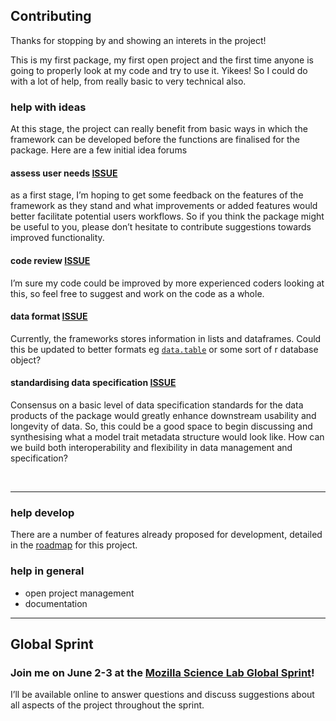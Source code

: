 ## Contributing

Thanks for stopping by and showing an interets in the project!

This is my first package, my first open project and the first time anyone is going to properly look at my code and try to use it. Yikees! So I could do with a lot of help, from really basic to very technical also.

### help with ideas

At this stage, the project can really benefit from basic ways in which the framework can be developed before the functions are finalised for the package. Here are a few initial idea forums

#### assess user needs [**ISSUE**](https://github.com/annakrystalli/rmacroRDM/issues/2)

as a first stage, I'm hoping to get some feedback on the features of the framework as they stand and what improvements or added features would better facilitate potential users workflows. So if you think the package might be useful to you, please don't hesitate to contribute suggestions towards improved functionality.

#### code review [**ISSUE**](https://github.com/annakrystalli/rmacroRDM/issues/3)

I'm sure my code could be improved by more experienced coders looking at this, so feel free to suggest and work on the code as a whole.  

#### data format [**ISSUE**](https://github.com/annakrystalli/rmacroRDM/issues/6)

Currently, the frameworks stores information in lists and dataframes. Could this be updated to better formats eg [`data.table`](https://cran.r-project.org/web/packages/data.table/vignettes/datatable-faq.pdf) or some sort of r database object?

#### standardising data specification [**ISSUE**](https://github.com/annakrystalli/rmacroRDM/issues/7)

Consensus on a basic level of data specification standards for the data products of the package would greatly enhance downstream usability and longevity of data. So, this could be a good space to begin discussing and synthesising what a model trait metadata structure would look like. How can we build both interoperability and flexibility in data management and specification?


<br>

***

### help develop

There are a number of features already proposed for development, detailed in the [roadmap](https://github.com/annakrystalli/rmacroRDM/blob/master/ROADMAP.Rmd) for this project.

### help in general

- open project management
- documentation

***

## Global Sprint

### Join me on **June 2-3** at the **[Mozilla Science Lab Global Sprint](https://mozillascience.org/global-sprint-2016)!**

I'll be available online to answer questions and discuss suggestions about all aspects of the project throughout the sprint. 
